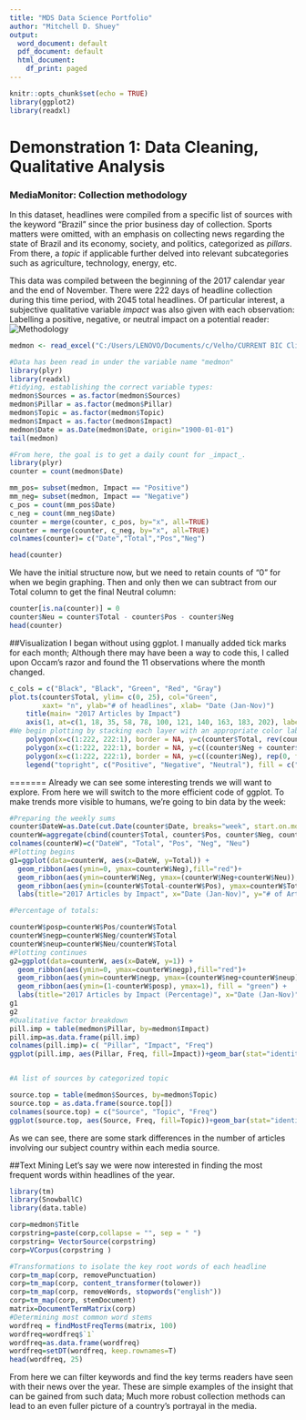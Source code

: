 ```yaml
---
title: "MDS Data Science Portfolio"
author: "Mitchell D. Shuey"
output:
  word_document: default
  pdf_document: default
  html_document:
    df_print: paged
---
```

```r
knitr::opts_chunk$set(echo = TRUE)
library(ggplot2)
library(readxl)
```
Demonstration 1: Data Cleaning, Qualitative Analysis
=======
### MediaMonitor: Collection methodology
In this dataset, headlines were compiled from a specific list of sources with the keyword "Brazil" since the prior business day of collection. Sports matters were omitted, with an emphasis on collecting news regarding the state of Brazil and its economy, society, and politics, categorized as _pillars_. From there, a _topic_ if applicable further delved into relevant subcategories such as agriculture, technology, energy, etc. 

This data was compiled between the beginning of the 2017 calendar year and the end of November. There were 222 days of headline collection during this time period, with 2045 total headlines. Of particular interest, a subjective qualitative variable _impact_ was also given with each observation: Labelling a positive, negative, or neutral impact on a potential reader:
![Methodology](C:/Users/LENOVO/Documents/c/ImpactMethodology.png)
```r
medmon <- read_excel("C:/Users/LENOVO/Documents/c/Velho/CURRENT BIC Clipping - Media Monitoring 2017.xlsx", sheet = "Data")
```
```r
#Data has been read in under the variable name "medmon"
library(plyr)
library(readxl)
#tidying, establishing the correct variable types:
medmon$Sources = as.factor(medmon$Sources)
medmon$Pillar = as.factor(medmon$Pillar)
medmon$Topic = as.factor(medmon$Topic)
medmon$Impact = as.factor(medmon$Impact)
medmon$Date = as.Date(medmon$Date, origin="1900-01-01")
tail(medmon)

#From here, the goal is to get a daily count for _impact_. 
library(plyr)
counter = count(medmon$Date)

mm_pos= subset(medmon, Impact == "Positive")
mm_neg= subset(medmon, Impact == "Negative")
c_pos = count(mm_pos$Date)
c_neg = count(mm_neg$Date)
counter = merge(counter, c_pos, by="x", all=TRUE)
counter = merge(counter, c_neg, by="x", all=TRUE)
colnames(counter)= c("Date","Total","Pos","Neg")

head(counter)
```
We have the initial structure now, but we need to retain counts of "0" for when we begin graphing. Then and only then we can subtract from our Total column to get the final Neutral column:

```r
counter[is.na(counter)] = 0
counter$Neu = counter$Total - counter$Pos - counter$Neg
head(counter)
```
##Visualization
I began without using ggplot. I manually added tick marks for each month; Although there may have been a way to code this, I called upon Occam's razor and found the 11 observations where the month changed.
```r
c_cols = c("Black", "Black", "Green", "Red", "Gray")
plot.ts(counter$Total, ylim= c(0, 25), col="Green", 
        xaxt= "n", ylab="# of headlines", xlab= "Date (Jan-Nov)")
    title(main= "2017 Articles by Impact")
    axis(1, at=c(1, 18, 35, 58, 78, 100, 121, 140, 163, 183, 202), labels = c("Jan","Feb","Mar","Apr", "May", "Jun", "Jul","Aug","Sept","Oct", "Nov"))
#We begin plotting by stacking each layer with an appropriate color label
    polygon(x=c(1:222, 222:1), border = NA, y=c(counter$Total, rev(counter$Neg+counter$Neu)), col= "Green")
    polygon(x=c(1:222, 222:1), border = NA, y=c((counter$Neg + counter$Neu), rev(counter$Neg)), col= "Grey")
    polygon(x=c(1:222, 222:1), border = NA, y=c((counter$Neg), rep(0, times=222)), col= "Red")
    legend("topright", c("Positive", "Negative", "Neutral"), fill = c("Green", "Red", "Gray"))
```
=======
Already we can see some interesting trends we will want to explore. From here we will switch to the more efficient code of ggplot. To make trends more visible to humans, we're going to bin data by the week:
```r
#Preparing the weekly sums
counter$DateW=as.Date(cut.Date(counter$Date, breaks="week", start.on.monday = F))
counterW=aggregate(cbind(counter$Total, counter$Pos, counter$Neg, counter$Neu)~DateW,data=counter,FUN = sum)
colnames(counterW)=c("DateW", "Total", "Pos", "Neg", "Neu")
#Plotting begins
g1=ggplot(data=counterW, aes(x=DateW, y=Total)) +
  geom_ribbon(aes(ymin=0, ymax=counterW$Neg),fill="red")+
  geom_ribbon(aes(ymin=counterW$Neg, ymax=(counterW$Neg+counterW$Neu)), fill="gray") +
  geom_ribbon(aes(ymin=(counterW$Total-counterW$Pos), ymax=counterW$Total), fill = "green") +
  labs(title="2017 Articles by Impact", x="Date (Jan-Nov)", y="# of Articles")

#Percentage of totals:

counterW$posp=counterW$Pos/counterW$Total
counterW$negp=counterW$Neg/counterW$Total
counterW$neup=counterW$Neu/counterW$Total
#Plotting continues
g2=ggplot(data=counterW, aes(x=DateW, y=1)) +
  geom_ribbon(aes(ymin=0, ymax=counterW$negp),fill="red")+
  geom_ribbon(aes(ymin=counterW$negp, ymax=(counterW$neg+counterW$neup)), fill="gray", alpha=0.7) +
  geom_ribbon(aes(ymin=(1-counterW$posp), ymax=1), fill = "green") +
  labs(title="2017 Articles by Impact (Percentage)", x="Date (Jan-Nov)", y="% of Articles")
g1
g2
#Qualitative factor breakdown
pill.imp = table(medmon$Pillar, by=medmon$Impact)
pill.imp=as.data.frame(pill.imp)
colnames(pill.imp)= c( "Pillar", "Impact", "Freq")
ggplot(pill.imp, aes(Pillar, Freq, fill=Impact))+geom_bar(stat="identity", position = position_dodge()) +labs(title ="Article Pillars by Impact")


#A list of sources by categorized topic

source.top = table(medmon$Sources, by=medmon$Topic)
source.top = as.data.frame(source.top[])
colnames(source.top) = c("Source", "Topic", "Freq")
ggplot(source.top, aes(Source, Freq, fill=Topic))+geom_bar(stat="identity", position = position_dodge())+ coord_flip()+labs(title="Article Sources by Category")


```
As we can see, there are some stark differences in the number of articles involving our subject country within each media source.

##Text Mining
Let's say we were now interested in finding the most frequent words within headlines of the year.
```r
library(tm)
library(SnowballC)
library(data.table)
```
```r
corp=medmon$Title
corpstring=paste(corp,collapse = "", sep = " ")
corpstring= VectorSource(corpstring)
corp=VCorpus(corpstring )

#Transformations to isolate the key root words of each headline
corp=tm_map(corp, removePunctuation)
corp=tm_map(corp, content_transformer(tolower))
corp=tm_map(corp, removeWords, stopwords("english"))
corp=tm_map(corp, stemDocument)
matrix=DocumentTermMatrix(corp)
#Determining most common word stems
wordfreq = findMostFreqTerms(matrix, 100)
wordfreq=wordfreq$`1`
wordfreq=as.data.frame(wordfreq)
wordfreq=setDT(wordfreq, keep.rownames=T)
head(wordfreq, 25)
```
From here we can filter keywords and find the key terms readers have seen with their news over the year. These are simple examples of the insight that can be gained from such data; Much more robust collection methods can lead to an even fuller picture of a country's portrayal in the media.